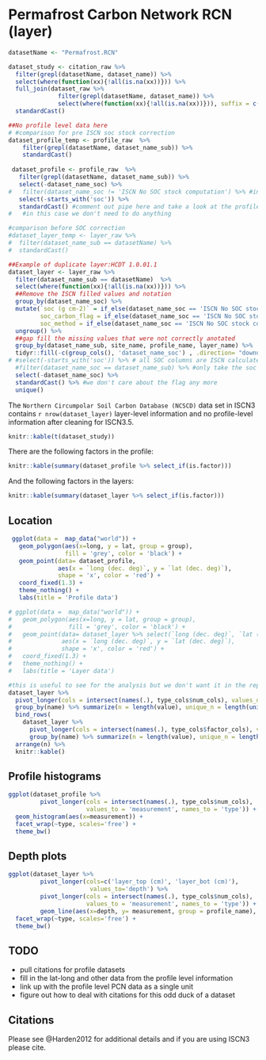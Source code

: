 # Permafrost Carbon Network RCN (layer)

```r
datasetName <- "Permafrost.RCN"

dataset_study <- citation_raw %>% 
  filter(grepl(datasetName, dataset_name)) %>%
  select(where(function(xx){!all(is.na(xx))})) %>%
  full_join(dataset_raw %>% 
              filter(grepl(datasetName, dataset_name)) %>%
              select(where(function(xx){!all(is.na(xx))})), suffix = c('_citation', '_dataset'))%>%
  standardCast()

##No profile level data here
# #comparison for pre ISCN soc stock correction
dataset_profile_temp <- profile_raw  %>%
    filter(grepl(datasetName, dataset_name_sub)) %>%
    standardCast()
 
 dataset_profile <- profile_raw  %>%
   filter(grepl(datasetName, dataset_name_sub)) %>%
   select(-dataset_name_soc) %>%
#   filter(dataset_name_soc != 'ISCN No SOC stock computation') %>% #information is duplicated, just remove the ISCN rows
   select(-starts_with('soc')) %>%
   standardCast() #comment out pipe here and take a look at the profile information to figure out how to remove ISCN soc computations
#   #in this case we don't need to do anything

#comparison before SOC correction
#dataset_layer_temp <- layer_raw %>%
#  filter(dataset_name_sub == datasetName) %>%
#  standardCast()

##Example of duplicate layer:HCDT 1.0.01.1
dataset_layer <- layer_raw %>%
  filter(dataset_name_sub == datasetName)  %>%
  select(where(function(xx){!all(is.na(xx))})) %>%
  ##Remove the ISCN filled values and notation
  group_by(dataset_name_soc) %>%
  mutate(`soc (g cm-2)` = if_else(dataset_name_soc == 'ISCN No SOC stock computation', rep(NA_character_, length(`soc (g cm-2)`)), `soc (g cm-2)`),
         soc_carbon_flag = if_else(dataset_name_soc == 'ISCN No SOC stock computation', rep(NA_character_, length(soc_carbon_flag)), soc_carbon_flag),
         soc_method = if_else(dataset_name_soc == 'ISCN No SOC stock computation', rep(NA_character_, length(soc_method)), soc_method)) %>%
  ungroup() %>%
  ##gap fill the missing values that were not correctly anotated
  group_by(dataset_name_sub, site_name, profile_name, layer_name) %>%
  tidyr::fill(-c(group_cols(), 'dataset_name_soc') , .direction= "downup")%>%
# #select(-starts_with('soc')) %>% # all SOC columns are ISCN calculated regardless of dataset_name_soc apparently
  #filter(dataset_name_soc == dataset_name_sub) %>% #only take the soc values provided by the submitter
  select(-dataset_name_soc) %>%
  standardCast() %>% #we don't care about the flag any more
  unique()
```

The `Northern Circumpolar Soil Carbon Database (NCSCD)` data set in ISCN3 contains `r nrow(dataset_layer)` layer-level information and no profile-level information after cleaning for ISCN3.5.

```r
knitr::kable(t(dataset_study))
```


There are the following factors in the profile:

```r
knitr::kable(summary(dataset_profile %>% select_if(is.factor)))
```

And the following factors in the layers:
```r
knitr::kable(summary(dataset_layer %>% select_if(is.factor)))
```


## Location

```r

 ggplot(data =  map_data("world")) + 
   geom_polygon(aes(x=long, y = lat, group = group), 
                fill = 'grey', color = 'black') + 
   geom_point(data= dataset_profile, 
              aes(x = `long (dec. deg)`, y = `lat (dec. deg)`),
              shape = 'x', color = 'red') +
   coord_fixed(1.3) +
   theme_nothing() +
   labs(title = 'Profile data')

# ggplot(data =  map_data("world")) + 
#   geom_polygon(aes(x=long, y = lat, group = group), 
#                fill = 'grey', color = 'black') + 
#   geom_point(data= dataset_layer %>% select(`long (dec. deg)`, `lat (dec. deg)`) %>% unique(), 
#              aes(x = `long (dec. deg)`, y = `lat (dec. deg)`),
#              shape = 'x', color = 'red') +
#   coord_fixed(1.3) +
#   theme_nothing() +
#   labs(title = 'Layer data')

```

```r
#this is useful to see for the analysis but we don't want it in the report
dataset_layer %>%
  pivot_longer(cols = intersect(names(.), type_cols$num_cols), values_drop_na = TRUE) %>%
  group_by(name) %>% summarize(n = length(value), unique_n = length(unique(value))) %>%
  bind_rows(
    dataset_layer %>%
      pivot_longer(cols = intersect(names(.), type_cols$factor_cols), values_drop_na = TRUE) %>%
      group_by(name) %>% summarize(n = length(value), unique_n = length(unique(value))) ) %>%
  arrange(n) %>%
  knitr::kable()
```

## Profile histograms

```r
ggplot(dataset_profile %>%
         pivot_longer(cols = intersect(names(.), type_cols$num_cols), 
                      values_to = 'measurement', names_to = 'type')) +
  geom_histogram(aes(x=measurement)) +
  facet_wrap(~type, scales='free') +
  theme_bw()
```

## Depth plots

```r
ggplot(dataset_layer %>% 
         pivot_longer(cols=c('layer_top (cm)', 'layer_bot (cm)'),
                       values_to='depth') %>%
         pivot_longer(cols = intersect(names(.), type_cols$num_cols), 
                      values_to = 'measurement', names_to = 'type')) +
         geom_line(aes(x=depth, y= measurement, group = profile_name), alpha = 0.5) +
  facet_wrap(~type, scales='free') +
  theme_bw()
```

## TODO

- pull citations for profile datasets
- fill in the lat-long and other data from the profile level information
- link up with the profile level PCN data as a single unit
- figure out how to deal with citations for this odd duck of a dataset

## Citations

Please see @Harden2012 for additional details and if you are using ISCN3 please cite.
